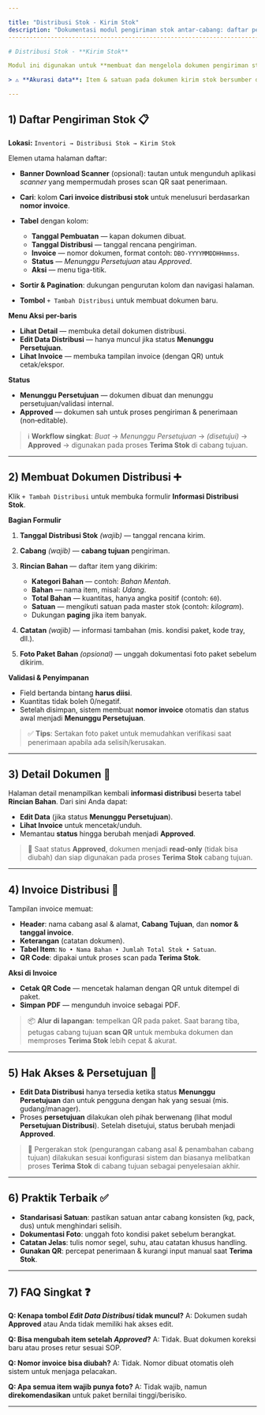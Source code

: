 ```yaml
---

title: "Distribusi Stok - Kirim Stok"
description: "Dokumentasi modul pengiriman stok antar-cabang: daftar pengiriman, pembuatan dokumen distribusi, rincian bahan, status & aksi, hingga pencetakan invoice/QR untuk proses penerimaan."
---------------------------------------------------------------------------------------------------------------------------------------------------------------------------------------------------

# Distribusi Stok - **Kirim Stok**

Modul ini digunakan untuk **membuat dan mengelola dokumen pengiriman stok** dari cabang asal ke cabang tujuan. Dokumen berfungsi sebagai referensi operasional sekaligus bukti serah-terima saat proses **Terima Stok** di cabang tujuan.

> ⚠️ **Akurasi data**: Item & satuan pada dokumen kirim stok bersumber dari **Daftar Stok**. Pastikan master stok dan satuan sudah benar sebelum membuat distribusi.

---
```


## 1) Daftar Pengiriman Stok 📋

**Lokasi:** `Inventori → Distribusi Stok → Kirim Stok`

Elemen utama halaman daftar:

- **Banner Download Scanner** (opsional): tautan untuk mengunduh aplikasi _scanner_ yang mempermudah proses scan QR saat penerimaan.
- **Cari**: kolom **Cari invoice distribusi stok** untuk menelusuri berdasarkan **nomor invoice**.
- **Tabel** dengan kolom:

  - **Tanggal Pembuatan** — kapan dokumen dibuat.
  - **Tanggal Distribusi** — tanggal rencana pengiriman.
  - **Invoice** — nomor dokumen, format contoh: `DBO-YYYYMMDDHHmmss`.
  - **Status** — _Menunggu Persetujuan_ atau _Approved_.
  - **Aksi** — menu tiga-titik.

- **Sortir & Pagination**: dukungan pengurutan kolom dan navigasi halaman.
- **Tombol** `+ Tambah Distribusi` untuk membuat dokumen baru.

**Menu Aksi per-baris**

- **Lihat Detail** — membuka detail dokumen distribusi.
- **Edit Data Distribusi** — hanya muncul jika status **Menunggu Persetujuan**.
- **Lihat Invoice** — membuka tampilan invoice (dengan QR) untuk cetak/ekspor.

**Status**

- **Menunggu Persetujuan** — dokumen dibuat dan menunggu persetujuan/validasi internal.
- **Approved** — dokumen sah untuk proses pengiriman & penerimaan (non‑editable).

> ℹ️ **Workflow singkat**: _Buat_ → _Menunggu Persetujuan_ → _(disetujui)_ → **Approved** → digunakan pada proses **Terima Stok** di cabang tujuan.

---

## 2) Membuat Dokumen Distribusi ➕

Klik `+ Tambah Distribusi` untuk membuka formulir **Informasi Distribusi Stok**.

**Bagian Formulir**

1. **Tanggal Distribusi Stok** _(wajib)_ — tanggal rencana kirim.
2. **Cabang** _(wajib)_ — **cabang tujuan** pengiriman.
3. **Rincian Bahan** — daftar item yang dikirim:

   - **Kategori Bahan** — contoh: _Bahan Mentah_.
   - **Bahan** — nama item, misal: _Udang_.
   - **Total Bahan** — kuantitas, hanya angka positif (contoh: `60`).
   - **Satuan** — mengikuti satuan pada master stok (contoh: _kilogram_).
   - Dukungan **paging** jika item banyak.

4. **Catatan** _(wajib)_ — informasi tambahan (mis. kondisi paket, kode tray, dll.).
5. **Foto Paket Bahan** _(opsional)_ — unggah dokumentasi foto paket sebelum dikirim.

**Validasi & Penyimpanan**

- Field bertanda bintang **harus diisi**.
- Kuantitas tidak boleh 0/negatif.
- Setelah disimpan, sistem membuat **nomor invoice** otomatis dan status awal menjadi **Menunggu Persetujuan**.

> ✅ **Tips**: Sertakan foto paket untuk memudahkan verifikasi saat penerimaan apabila ada selisih/kerusakan.

---

## 3) Detail Dokumen 🔎

Halaman detail menampilkan kembali **informasi distribusi** beserta tabel **Rincian Bahan**. Dari sini Anda dapat:

- **Edit Data** (jika status **Menunggu Persetujuan**).
- **Lihat Invoice** untuk mencetak/unduh.
- Memantau **status** hingga berubah menjadi **Approved**.

> 🔐 Saat status **Approved**, dokumen menjadi **read‑only** (tidak bisa diubah) dan siap digunakan pada proses **Terima Stok** cabang tujuan.

---

## 4) Invoice Distribusi 🧾

Tampilan invoice memuat:

- **Header**: nama cabang asal & alamat, **Cabang Tujuan**, dan **nomor & tanggal invoice**.
- **Keterangan** (catatan dokumen).
- **Tabel Item**: `No • Nama Bahan • Jumlah Total Stok • Satuan`.
- **QR Code**: dipakai untuk proses scan pada **Terima Stok**.

**Aksi di Invoice**

- **Cetak QR Code** — mencetak halaman dengan QR untuk ditempel di paket.
- **Simpan PDF** — mengunduh invoice sebagai PDF.

> 📦 **Alur di lapangan**: tempelkan QR pada paket. Saat barang tiba, petugas cabang tujuan **scan QR** untuk membuka dokumen dan memproses **Terima Stok** lebih cepat & akurat.

---

## 5) Hak Akses & Persetujuan 🔑

- **Edit Data Distribusi** hanya tersedia ketika status **Menunggu Persetujuan** dan untuk pengguna dengan hak yang sesuai (mis. gudang/manager).
- Proses **persetujuan** dilakukan oleh pihak berwenang (lihat modul **Persetujuan Distribusi**). Setelah disetujui, status berubah menjadi **Approved**.

> 🧮 Pergerakan stok (pengurangan cabang asal & penambahan cabang tujuan) dilakukan sesuai konfigurasi sistem dan biasanya melibatkan proses **Terima Stok** di cabang tujuan sebagai penyelesaian akhir.

---

## 6) Praktik Terbaik ✅

- **Standarisasi Satuan**: pastikan satuan antar cabang konsisten (kg, pack, dus) untuk menghindari selisih.
- **Dokumentasi Foto**: unggah foto kondisi paket sebelum berangkat.
- **Catatan Jelas**: tulis nomor segel, suhu, atau catatan khusus handling.
- **Gunakan QR**: percepat penerimaan & kurangi input manual saat **Terima Stok**.

---

## 7) FAQ Singkat ❓

**Q: Kenapa tombol _Edit Data Distribusi_ tidak muncul?**
A: Dokumen sudah **Approved** atau Anda tidak memiliki hak akses edit.

**Q: Bisa mengubah item setelah _Approved_?**
A: Tidak. Buat dokumen koreksi baru atau proses retur sesuai SOP.

**Q: Nomor invoice bisa diubah?**
A: Tidak. Nomor dibuat otomatis oleh sistem untuk menjaga pelacakan.

**Q: Apa semua item wajib punya foto?**
A: Tidak wajib, namun **direkomendasikan** untuk paket bernilai tinggi/berisiko.

---
